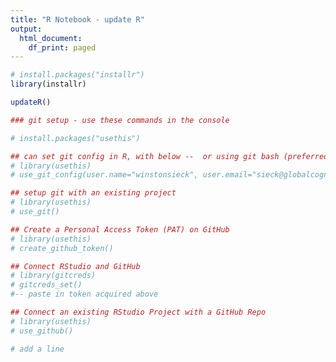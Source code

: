 ```yaml
---
title: "R Notebook - update R"
output:
  html_document:
    df_print: paged
---
```



```r

# install.packages("installr")
library(installr)

updateR()

```

```r
### git setup - use these commands in the console

# install.packages("usethis")

## can set git config in R, with below --  or using git bash (preferred)
# library(usethis)
# use_git_config(user.name="winstonsieck", user.email="sieck@globalcognition.org")

## setup git with an existing project
# library(usethis)
# use_git()

## Create a Personal Access Token (PAT) on GitHub
# library(usethis)
# create_github_token()

## Connect RStudio and GitHub
# library(gitcreds)
# gitcreds_set()
#-- paste in token acquired above

## Connect an existing RStudio Project with a GitHub Repo
# library(usethis)
# use_github()

# add a line



```

